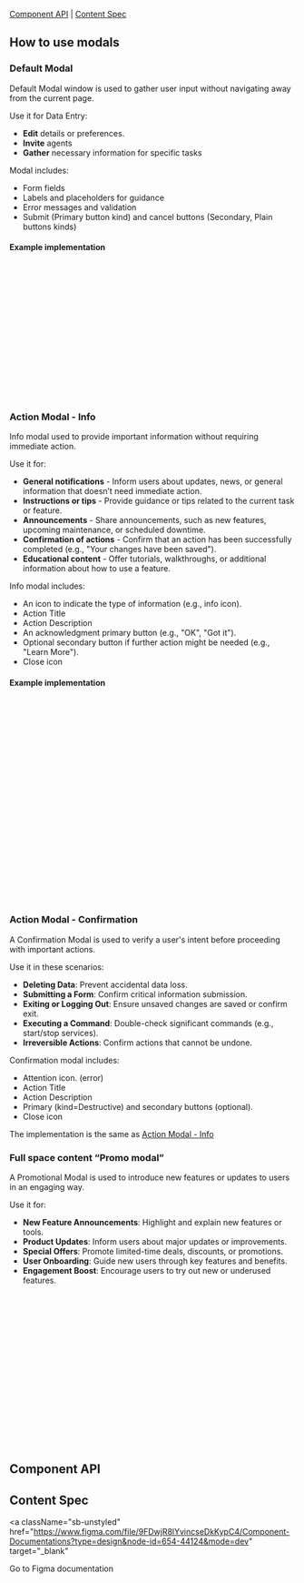 

<Meta of={ModalStories} />

<Title>Modal</Title>

[Component API](#ComponentAPI) | [Content Spec](#ContentSpec)

## How to use modals

### Default Modal

Default Modal window is used to gather user input without navigating away from the current page.

Use it for Data Entry:
- <b>Edit</b> details or preferences.
- <b>Invite</b> agents
- <b>Gather</b> necessary information for specific tasks

Modal includes:

- Form fields
- Labels and placeholders for guidance
- Error messages and validation
- Submit (Primary button kind) and cancel buttons (Secondary, Plain buttons kinds)

<Canvas of={ModalStories.Modal} sourceState="none" />

#### Example implementation

```jsx
<Modal
  heading='Modal header'
  footer={
    <div>
      <Button size="medium" kind="secondary">
        Secondary
      </Button>
      <Button kind="primary" size="medium">
        Primary
      </Button>
    </div>
  }
  onClose={() => {}}
>
  Modal content
</Modal>
```

### Action Modal - Info <a id="ActionModalInfo" />

Info modal used to provide important information without requiring immediate action. 

Use it for:
- <b>General notifications</b> - Inform users about updates, news, or general information that doesn’t need immediate action.
- <b>Instructions or tips</b> - Provide guidance or tips related to the current task or feature.
- <b>Announcements</b> - Share announcements, such as new features, upcoming maintenance, or scheduled downtime.
- <b>Confirmation of actions</b> - Confirm that an action has been successfully completed (e.g., "Your changes have been saved").
- <b>Educational content</b> - Offer tutorials, walkthroughs, or additional information about how to use a feature.

Info modal includes:
- An icon to indicate the type of information (e.g., info icon).
- Action Title
- Action Description
- An acknowledgment primary button (e.g., "OK", "Got it").
- Optional secondary button if further action might be needed (e.g., "Learn More").
- Close icon

<Canvas of={ModalStories.ActionModal} sourceState="none" />

#### Example implementation

```jsx
<Modal {...props}>
  <ActionModalContent
    icon={
      <Icon
        source={Error}
        size="xxxlarge"
        customColor="var(--content-basic-disabled)"
      />
    }
    heading="Action Modal Header"
    actions={
      <>
        <Button size="large">Button</Button>
        <Button size="large" kind="primary">
          Button
        </Button>
      </>
    }
  >
    Amet minim mollit non deserunt ullamco est sit aliqua dolor do amet sint.
    Velit officia consequat duis enim velit mollit. Exercitation veniam
    consequat sunt nostrud amet.
  </ActionModalContent>
</Modal>
```

### Action Modal - Confirmation

A Confirmation Modal is used to verify a user's intent before proceeding with important actions.

Use it in these scenarios:
- <b>Deleting Data</b>: Prevent accidental data loss.
- <b>Submitting a Form</b>: Confirm critical information submission.
- <b>Exiting or Logging Out</b>: Ensure unsaved changes are saved or confirm exit.
- <b>Executing a Command</b>: Double-check significant commands (e.g., start/stop services).
- <b>Irreversible Actions</b>: Confirm actions that cannot be undone.

Confirmation modal includes:
- Attention icon. (error)
- Action Title
- Action Description
- Primary (kind=Destructive) and secondary buttons (optional).
- Close icon

The implementation is the same as [Action Modal - Info](#ActionModalInfo)

### Full space content “Promo modal”

A Promotional Modal is used to introduce new features or updates to users in an engaging way. 

Use it for:
- <b>New Feature Announcements</b>: Highlight and explain new features or tools.
- <b>Product Updates</b>: Inform users about major updates or improvements.
- <b>Special Offers</b>: Promote limited-time deals, discounts, or promotions.
- <b>User Onboarding</b>: Guide new users through key features and benefits.
- <b>Engagement Boost</b>: Encourage users to try out new or underused features.

<Canvas of={ModalStories.ModalWithFullSpaceContent} sourceState="none" />

```jsx
<Modal
  labelHeading={
    <ModalHeader
      title="Modal Header"
      avatarProps={{
        type: 'image',
        size: 'small',
        src: 'https://cdn-labs.livechat-files.com/api/file/lc/img/100019504/df59da4b5b0cdb6030efb08787fd255d.jpg',
      }}
    >
      {' '}
      Modal description{' '}
    </ModalHeader>
  }
  fullSpaceContent
>
  <YourCustomStyledContent />
</Modal>
```

## Component API <a id="ComponentAPI" />

<ArgTypes of={ModalStories.Modal} sort="requiredFirst" />

## Content Spec <a id="ContentSpec" />

<a
  className="sb-unstyled"
  href="https://www.figma.com/file/9FDwjR8lYvincseDkKypC4/Component-Documentations?type=design&node-id=654-44124&mode=dev"
  target="_blank"
>
  Go to Figma documentation
</a>
